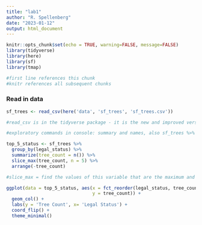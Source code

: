 ```yaml
---
title: "lab1"
author: "R. Spellenberg"
date: "2023-01-12"
output: html_document
---
```


```r
knitr::opts_chunk$set(echo = TRUE, warning=FALSE, message=FALSE)
library(tidyverse)
library(here)
library(sf)
library(tmap)

#first line references this chunk
#knitr references all subsequent chunks
```

### Read in data

```r
sf_trees <- read_csv(here('data', 'sf_trees', 'sf_trees.csv'))

#read_csv is in the tidyverse package - it is the new and improved version - generally preferred

#exploratory commands in console: summary and names, also sf_trees %>% group_by(legal_status) %>% summarize(tree_count = n())

top_5_status <- sf_trees %>% 
  group_by(legal_status) %>% 
  summarize(tree_count = n()) %>% 
  slice_max(tree_count, n = 5) %>% 
  arrange(-tree_count)

#slice_max = find the values of this variable that are the maximum and just keep the top 5

ggplot(data = top_5_status, aes(x = fct_reorder(legal_status, tree_count),
                                y = tree_count)) +
  geom_col() +
  labs(y = 'Tree Count', x= 'Legal Status') +
  coord_flip() +
  theme_minimal()
```


